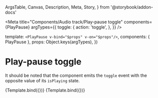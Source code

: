   ArgsTable,
  Canvas,
  Description,
  Meta,
  Story,
} from '@storybook/addon-docs'


<Meta
  title="Components/Audio track/Play-pause toggle"
  components={PlayPause}
  argTypes={{
    toggle: {
      action: 'toggle',
    },
  }}
/>

  template: `<PlayPause v-bind="$props" v-on="$props"/>`,
  components: { PlayPause },
  props: Object.keys(argTypes),
})

# Play-pause toggle

<Description of={PlayPause} />

<ArgsTable of={PlayPause} />

It should be noted that the component emits the `toggle` event with the opposite
value of its `isPlaying` state.

<Canvas>
  <Story
    name="Default"
    args={{
      isPlaying: true,
    }}
  >
    {Template.bind({})}
  </Story>
</Canvas>

<Canvas>
  <Story
    name="Disabled"
    args={{
      disabled: true,
    }}
  >
    {Template.bind({})}
  </Story>
</Canvas>
